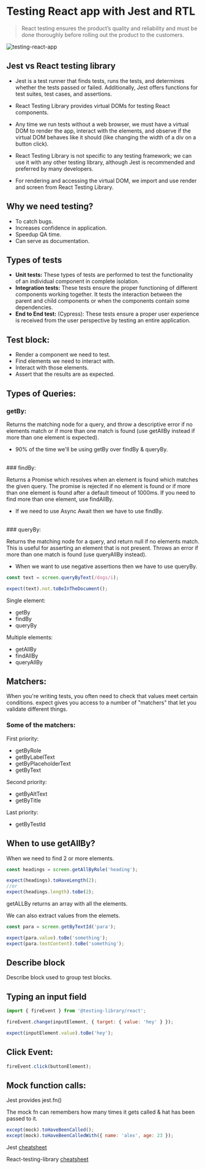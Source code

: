 # Testing React app with Jest and RTL

> React testing ensures the product’s quality and reliability and must be done thoroughly before rolling out the product to the customers.

![testing-react-app](/testing-react-app.png)

## Jest vs React testing library

-   Jest is a test runner that finds tests, runs the tests, and determines whether the tests passed or failed. Additionally, Jest offers functions for test suites, test cases, and assertions.

-   React Testing Library provides virtual DOMs for testing React components.

-   Any time we run tests without a web browser, we must have a virtual DOM to render the app, interact with the elements, and observe if the virtual DOM behaves like it should (like changing the width of a div on a button click).

-   React Testing Library is not specific to any testing framework; we can use it with any other testing library, although Jest is recommended and preferred by many developers.

-   For rendering and accessing the virtual DOM, we import and use render and screen from React Testing Library.

## Why we need testing?

-   To catch bugs.
-   Increases confidence in application.
-   Speedup QA time.
-   Can serve as documentation.

## Types of tests

-   **Unit tests:** These types of tests are performed to test the functionality of an individual component in complete isolation.
-   **Integration tests:** These tests ensure the proper functioning of different components working together. It tests the interaction between the parent and child components or when the components contain some dependencies.
-   **End to End test:** (Cypress): These tests ensure a proper user experience is received from the user perspective by testing an entire application.

## Test block:

-   Render a component we need to test.
-   Find elements we need to interact with.
-   Interact with those elements.
-   Assert that the results are as expected.

## Types of Queries:

### getBy:

Returns the matching node for a query, and throw a descriptive error if no elements match or if more than one match is found (use getAllBy instead if more than one element is expected).

-   90% of the time we'll be using getBy over findBy & queryBy.

<br />
### findBy:

Returns a Promise which resolves when an element is found which matches the given query. The promise is rejected if no element is found or if more than one element is found after a default timeout of 1000ms. If you need to find more than one element, use findAllBy.

-   If we need to use Async Await then we have to use findBy.

<br />
### queryBy:

Returns the matching node for a query, and return null if no elements match. This is useful for asserting an element that is not present. Throws an error if more than one match is found (use queryAllBy instead).

-   When we want to use negative assertions then we have to use queryBy.

```javascript
const text = screen.queryByText(/dogs/i);

expect(text).not.toBeInTheDocument();
```

Single element:

-   getBy
-   findBy
-   queryBy

Multiple elements:

-   getAllBy
-   findAllBy
-   queryAllBy

## Matchers:

When you're writing tests, you often need to check that values meet certain conditions. expect gives you access to a number of "matchers" that let you validate different things.

### Some of the matchers:

First priority:

-   getByRole
-   getByLabelText
-   getByPlaceholderText
-   getByText

Second priority:

-   getByAltText
-   getByTitle

Last priority:

-   getByTestId

## When to use getAllBy?

When we need to find 2 or more elements.

```javascript
const headings = screen.getAllByRole('heading');

expect(headings).toHaveLength(2);
//or
expect(headings.length).toBe(2);
```

getALLBy returns an array with all the elements.

We can also extract values from the elemets.

```javascript
const para = screen.getByTextId('para');

expect(para.value).toBe('something');
expect(para.textContent).toBe('something');
```

## Describe block

Describe block used to group test blocks.

## Typing an input field

```javascript
import { fireEvent } from '@testing-library/react';

fireEvent.change(inputElement, { target: { value: 'hey' } });

expect(inputElement.value).toBe('hey');
```

## Click Event:

```javascript
fireEvent.click(buttonElement);
```

## Mock function calls:

Jest provides <span className="hgl">jest.fn()</span>

The mock fn can remembers how many times it gets called & hat has been passed to it.

```javascript
except(mock).toHaveBeenCalled();
except(mock).toHaveBeenCalledWith({ name: 'alex', age: 23 });
```

Jest [cheatsheet](https://devhints.io/jest)

React-testing-library [cheatsheet](https://testing-library.com/docs/react-testing-library/cheatsheet/)
